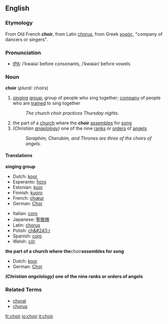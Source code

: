 {{Wikipedia}}
==English==
===Etymology===
From Old French '''choir''', from Latin ''[[chorus]]'', from Greek [[χορός]], "company of dancers or singers".
===Pronunciation===
*[[IPA]]: /ˈkwaiə/ before consonants, /ˈkwaiər/ before vowels
===Noun===
'''choir''' (''plural:'' choirs)

# [[sing]]ing [[group]]; group of people who sing together; [[company]] of people who are [[train]]ed to sing together
#: ''The church choir practices Thursday nights.''
#the part of a [[church]] where the '''choir''' [[assemble]]s for [[song]]
#''(Christian [[angelology]])'' one of the nine [[rank]]s or [[order]]s of [[angel]]s
#: ''Seraphim, Cherubim, and Thrones are three of the choirs of angels.''

====Translations====
'''singing group'''
{{top}}
*Dutch: [[koor]] {{n}}
*Esperanto: [[ĥoro]]
*Estonian: [[koor]]
*Finnish: [[kuoro]]
*French: [[chœur]] {{m}}
*German: [[Chor]] {{m}}
{{mid}}
*Italian: [[coro#Italian|coro]] {{m}}
*Japanese: [[聖歌隊]]
*Latin: [[chorus]] {{m}}
*Polish: [[ch&#243;r]] {{m}}
*Spanish: [[coro#Spanish|coro]] {{m}}
*Welsh: [[côr]]
{{bottom}}

'''the part of a church where the '''choir''' assembles for song'''
{{top}}
*Dutch: [[koor]] {{n}}
*German: [[Chor]] {{m}}
{{mid}}
{{bottom}}

'''''(Christian angelology)'' one of the nine ranks or orders of angels'''
{{top}}
{{mid}}
{{bottom}}

===Related Terms===
*[[choral]]
*[[chorus]]

[[fr:choir]]
[[io:choir]]
[[it:choir]]